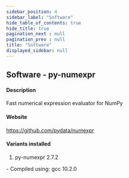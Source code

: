 ```yaml
---
sidebar_position: 4
sidebar_label: "Software"
hide_table_of_contents: true
hide_title: true
pagination_next : null
pagination_prev : null
title: "Software"
displayed_sidebar: null
---
```


## Software - py-numexpr


#### Description
Fast numerical expression evaluator for NumPy

#### Website
https://github.com/pydata/numexpr

#### Variants installed
1. py-numexpr 2.7.2
<div class="ul-circle">
    - Compiled using: gcc 10.2.0
</div>

